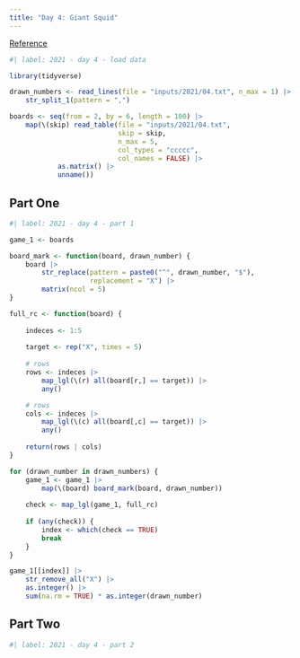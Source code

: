 ```yaml
---
title: "Day 4: Giant Squid"
---
```


[Reference](https://adventofcode.com/2021/day/4)

```r
#| label: 2021 - day 4 - load data

library(tidyverse)

drawn_numbers <- read_lines(file = "inputs/2021/04.txt", n_max = 1) |> 
    str_split_1(pattern = ",")

boards <- seq(from = 2, by = 6, length = 100) |> 
    map(\(skip) read_table(file = "inputs/2021/04.txt",
                           skip = skip,
                           n_max = 5,
                           col_types = "ccccc",
                           col_names = FALSE) |> 
            as.matrix() |> 
            unname())
```

## Part One

```r
#| label: 2021 - day 4 - part 1

game_1 <- boards

board_mark <- function(board, drawn_number) {
    board |> 
        str_replace(pattern = paste0("^", drawn_number, "$"),
                    replacement = "X") |> 
        matrix(ncol = 5)
}

full_rc <- function(board) {
    
    indeces <- 1:5
    
    target <- rep("X", times = 5)
    
    # rows
    rows <- indeces |>
        map_lgl(\(r) all(board[r,] == target)) |>
        any()

    # rows
    cols <- indeces |>
        map_lgl(\(c) all(board[,c] == target)) |>
        any()
    
    return(rows | cols)
}

for (drawn_number in drawn_numbers) {
    game_1 <- game_1 |> 
        map(\(board) board_mark(board, drawn_number))
    
    check <- map_lgl(game_1, full_rc)
    
    if (any(check)) {
        index <- which(check == TRUE)
        break
    }
}

game_1[[index]] |> 
    str_remove_all("X") |> 
    as.integer() |> 
    sum(na.rm = TRUE) * as.integer(drawn_number)
```

## Part Two

```r
#| label: 2021 - day 4 - part 2


```

